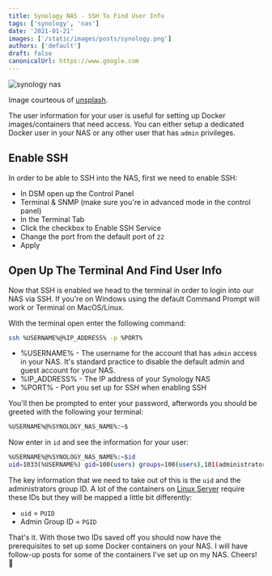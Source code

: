 ```yaml
---
title: Synology NAS - SSH To Find User Info
tags: ['synology', 'nas']
date: '2021-01-21'
images: ['/static/images/posts/synology.png']
authors: ['default']
draft: false
canonicalUrl: https://www.google.com
---
```


<Image
  className="w-full rounded-xl"
  alt="synology nas"
  src="/static/images/posts/synology.png"
  layout="responsive"
  width={450}
  height={250}
/>

<TOCInline toc={props.toc} asDisclosure toHeading={3} />

Image courteous of [unsplash](https://unsplash.com/).

The user information for your user is useful for setting up Docker images/containers that need access. You can either setup a dedicated Docker user in your NAS or any other user that has `admin` privileges.

## Enable SSH

In order to be able to SSH into the NAS, first we need to enable SSH:

- In DSM open up the Control Panel
- Terminal & SNMP (make sure you're in advanced mode in the control panel)
- In the Terminal Tab
- Click the checkbox to Enable SSH Service
- Change the port from the default port of `22`
- Apply

## Open Up The Terminal And Find User Info

Now that SSH is enabled we head to the terminal in order to login into our NAS via SSH. If you're on Windows using the default Command Prompt will work or Terminal on MacOS/Linux.

With the terminal open enter the following command:

```bash
ssh %USERNAME%@%IP_ADDRESS% -p %PORT%
```

- %USERNAME% - The username for the account that has `admin` access in your NAS. It's standard practice to disable the default admin and guest account for your NAS.
- %IP_ADDRESS% - The IP address of your Synology NAS
- %PORT% - Port you set up for SSH when enabling SSH

You'll then be prompted to enter your password, afterwords you should be greeted with the following your terminal:

```bash
%USERNAME%@%SYNOLOGY_NAS_NAME%:~$
```

Now enter in `id` and see the information for your user:

```bash
%USERNAME%@%SYNOLOGY_NAS_NAME%:~$id
uid=1033(%USERNAME%) gid=100(users) groups=100(users),101(administrators)...
```

The key information that we need to take out of this is the `uid` and the administrators group ID. A lot of the containers on [Linux Server](https://fleet.linuxserver.io/) require these IDs but they will be mapped a little bit differently:

- `uid` = `PUID`
- Admin Group ID = `PGID`

That's it. With those two IDs saved off you should now have the prerequisites to set up some Docker containers on your NAS. I will have follow-up posts for some of the containers I've set up on my NAS. Cheers! 🍻
